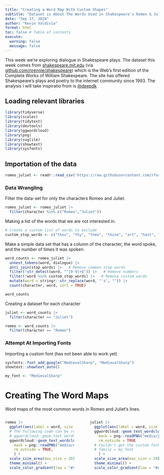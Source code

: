```yaml
---
title: "Creating a Word Map With Custom Shapes"
subtitle: "Dataset is About The Words Used in Shakespeare's Romeo & Juliet"
date: "Sep 17, 2024"
author: "Kevin Valdivia"
format: html
toc: false # Table of contents
execute: 
  warning: false
  message: false
---
```


This week we’re exploring dialogue in Shakespeare plays. The dataset this week comes from [shakespeare.mit.edu](https://shakespeare.mit.edu) (via [github.com/nrennie/shakespeare](https://github.com/nrennie/shakespeare)) which is the Web’s first edition of the Complete Works of William Shakespeare. The site has offered Shakespeare’s plays and poetry to the internet community since 1993. The analysis I will take inspiratio from is [@deepdk](https://github.com/deepdk/TidyTuesday2024/tree/main/2024/week_38)

## Loading relevant libraries

```r
library(tidyverse)
library(scales)
library(tidytext)
library(devtools)
library(ggwordcloud)
library(png)
library(svglite)
library(showtext)
library(sysfonts)
```

## Importation of the data

```r
romeo_juliet <- readr::read_csv('https://raw.githubusercontent.com/rfordatascience/tidytuesday/master/data/2024/2024-09-17/romeo_juliet.csv')
```

### Data Wrangling

Filter the data-set for only the characters Romeo and Juliet.

```r
romeo_juliet <- romeo_juliet |>  
  filter(character %in% c("Romeo","Juliet")) 
```

Making a list of the words that we are not interested in.

```r
# Create a custom list of words to exclude
custom_stop_words <- c("thou", "thy", "thee", "thine", "art", "hast", "dost", "ere", "o","hath")
```

Make a simple data set that has a column of the character, the word spoke, and the number of times it was spoken.

```r
word_counts <- romeo_juliet |> 
  unnest_tokens(word, dialogue) |> 
  anti_join(stop_words) |>   # Remove common stop words
  filter(!str_detect(word, "^[0-9]+$")) |>   # Remove numbers
  filter(!word %in% custom_stop_words) |>   # Remove custom words
  mutate(word = stringr::str_replace(word, "'s", "")) |> 
  count(character, word, sort = TRUE)

word_counts
```

Creating a dataset for each character

```r
juliet <- word_counts |> 
  filter(character == "Juliet")

romeo <- word_counts |> 
  filter(character == "Romeo")
```

### Attempt At Importing Fonts

Importing a custom font (has not been able to work yet)

```r
sysfonts::font_add_google("MedievalSharp", "MedievalSharp")
showtext::showtext_auto()

my_font <- "MedievalSharp"
```

# Creating The Word Maps

Word maps of the most common words in Romeo and Juliet's lines.

::: columns
::: {.column width="49%"}
```r
romeo |> 
  ggplot(aes(label = word, size = n, color = n)) +
  # The following code can be run without the rest to make a simple word cloud
  # ggwordcloud::geom_text_wordcloud(rm_outside = TURE, shape = "circle") 
  ggwordcloud::geom_text_wordcloud_area(
    mask = png::readPNG("media/romeo.png"),
    rm_outside = TRUE,
    ) +
  scale_size_area(max_size = 20) +
  theme_minimal() +
  scale_color_gradient(low = "#1c63d6", high = "#5006bf")
```
:::

::: {.column width="2%"}
:::

::: {.column width="49%"}
```r
juliet |> 
  ggplot(aes(label = word, size = n, color = n)) +
  ggwordcloud::geom_text_wordcloud_area(
    mask = png::readPNG("media/juliet.png"),
    rm_outside = TRUE
  # Couldn't get the custom font to work yet
  # family = my_font   
    ) +
  scale_size_area(max_size = 20) +
  theme_minimal() +
  scale_color_gradient(low = "#c41cd6", high = "#5006bf")

```
:::
:::
